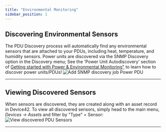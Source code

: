 ```yaml
---
title: "Environmental Monitoring"
sidebar_position: 1
---
```


## Discovering Environmental Sensors

The PDU Discovery process will automatically find any environmental sensors that are attached to your PDUs, including heat, temperature, and humidity sensors. Power units are discovered via the SNMP Discovery option in the Discovery menu; See the 'Power Unit Autodiscovery' section of [Getting started with Power & Environmental Monitoring"](infrastructure-management/power-and-environmental-monitoring/getting-started-with-power-and-environmental-monitoring.mdx) to learn how to discover power units/PDUs! ![Add SNMP discovery job Power PDU](/assets/images/add_SNMP_discovery_MENU-hl.png)

* * *

## Viewing Discovered Sensors

When sensors are discovered, they are created along with an asset record in Device42. To view all discovered sensors, simply head to the main menu, _Devices -> Assets_ and filter by "Type" = Sensor: ![View discovered PDU Sensors ](/assets/images/view_all_sensors.png)

* * *

